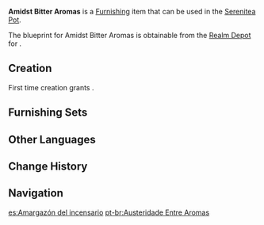 {{Furnishing Infobox
|id             = 363338
|image          = Item Amidst Bitter Aromas.png
|category       = Ornaments
|subcategory    = Utensil
|quality        = 3
|adeptal_energy = 60
|load           = 85
|reduced_load   = 64
|description    = This utensil is made from delicate clay and fired into shape by a master craftsman. With a simple and efficient design, it can easily be paired with wooden tables and chairs.<br />It's been said that some teapots made from such clay have metal liners in them that reduce their capacity to retain the heat. However, with the proper spices placed within them, they can also make unpalatable potions easier to swallow. Due to this, some children have begun to subconsciously associate these utensils with doctors and [[Forest Rangers]].
|mention        = 
|blueprint      = Realm Depot
|source1        = 
}}
'''Amidst Bitter Aromas''' is a [[Furnishing]] item that can be used in the [[Serenitea Pot]].

The blueprint for Amidst Bitter Aromas is obtainable from the [[Realm Depot]] for {{Item|Realm Currency|24|x=160}}.

==Creation==
First time creation grants {{Item|Trust|24|x=60}}.
{{Recipe
|type = Creation
|time = 14h
|Iron Chunk = 8
|sort = Iron Chunk
}}

==Furnishing Sets==
{{Craft Usage}}

==Other Languages==
{{Other Languages
|default_hidden = 1
|en      = Amidst Bitter Aromas
|zhs     = 「于馨香的清苦中」
|zhs_rm  = "Yú Xīnxiāng de Qīngkǔ-zhōng"
|zht     = 「於馨香的清苦中」
|zht_rm  = "Yú Xīnxiāng de Qīngkǔ-zhōng"
|ja      = 「馥郁たる苦さの中で」
|ja_rm   = "Fukuiki Taru Nigasa no Naka de"
|ko      = 「향기 속의 씁쓸함」
|ko_rm   = "Hyanggi Sok-ui Sseupsseulham"
|es      = Amargazón del incensario
|fr      = «&nbsp;Au milieu des arômes amers&nbsp;»
|ru      = Средь горечи благовоний
|th      = "ท่ามกลางกลิ่นขมในความหอม"
|th_rm   = 
|vi      = "Trong Vị Đắng Thơm Ngát"
|de      = „Aroma inmitten von Bitterkeit“
|id      = Aroma di Tengah Kepahitan
|pt      = Austeridade Entre Aromas
|tr      = Acı Kokular Arasında
|it      = Tra aromi amari
}}

==Change History==
{{Change History|3.3}}

==Navigation==
{{Furnishing Navbox|interior}}

[[es:Amargazón del incensario]]
[[pt-br:Austeridade Entre Aromas]]